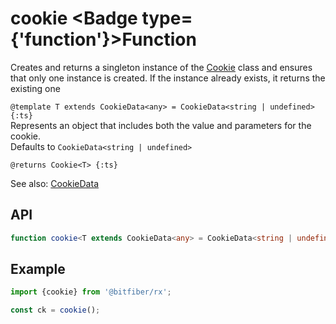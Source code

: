 
# cookie <Badge type={'function'}>Function</Badge>

Creates and returns a singleton instance of the [Cookie](/sources/reference/cookie) class and
ensures that only one instance is created. If the instance already exists, it returns
the existing one

`@template T extends CookieData<any> = CookieData<string | undefined> {:ts}`  
Represents an object that includes both the value and parameters for the cookie.  
Defaults to `CookieData<string | undefined>`

`@returns Cookie<T> {:ts}`

See also: [CookieData](/sources/reference/cookieData)

## API

```ts copy
function cookie<T extends CookieData<any> = CookieData<string | undefined>>(): Cookie<T>;
```

## Example

```ts copy
import {cookie} from '@bitfiber/rx';

const ck = cookie();
```
